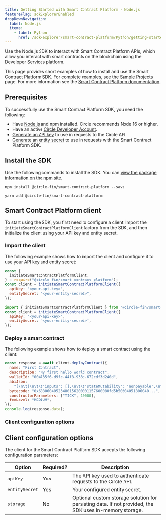 ```yaml
---
title: Getting Started with Smart Contract Platform - Node.js
featureFlag: sdkExplorerEnabled
dropDownNavigation:
  label: Node.js
  items:
    - label: Python
      href: /sdk-explorer/smart-contract-platform/Python/getting-started
---
```


Use the Node.js SDK to interact with Smart Contract Platform APIs, which allow
you interact with smart contracts on the blockchain using the Developer Services
platform.

This page provides short examples of how to install and use the Smart Contract
Platform SDK. For complete examples, see the [Sample Projects](/sample-projects)
page. For more information see the
[Smart Contract Platform documentation](/contracts).

## Prerequisites

To successfully use the Smart Contract Platform SDK, you need the following:

- Have [Node.js](https://nodejs.org) and npm installed. Circle recommends Node
  16 or higher.
- Have an active [Circle Developer Account](https://console.circle.com/).
- [Generate an API key](https://developers.circle.com/w3s/web3-services-api-client-keys-auth)
  to use in requests to the Circle API.
- [Generate an entity secret](https://developers.circle.com/wallets/dev-controlled/register-entity-secret)
  to use in requests with the Smart Contract Platform SDK.

## Install the SDK

Use the following commands to install the SDK. You can
[view the package information on the npm site](https://www.npmjs.com/package/@circle-fin/smart-contract-platform).

<CodeGroup>

```shell npm
npm install @circle-fin/smart-contract-platform --save
```

```shell yarn
yarn add @circle-fin/smart-contract-platform
```

</CodeGroup>

## Smart Contract Platform client

To start using the SDK, you first need to configure a client. Import the
`initiateSmartContractPlatformClient` factory from the SDK, and then initialize
the client using your API key and entity secret.

### Import the client

The following example shows how to import the client and configure it to use
your API key and entity secret:

<CodeGroup>

```javascript CommonJS
const {
  initiateSmartContractPlatformClient,
} = require("@circle-fin/smart-contract-platform");
const client = initiateSmartContractPlatformClient({
  apiKey: "<your-api-key>",
  entitySecret: "<your-entity-secret>",
});
```

```javascript ES Module
import { initiateSmartContractPlatformClient } from "@circle-fin/smart-contract-platform";
const client = initiateSmartContractPlatformClient({
  apiKey: "<your-api-key>",
  entitySecret: "<your-entity-secret>",
});
```

</CodeGroup>

### Deploy a smart contract

The following example shows how to deploy a smart contract using the client:

```javascript Javascript
const response = await client.deployContract({
  name: "First Contract",
  description: "My first hello world contract",
  walletId: "004735f6-d9fc-44f8-933c-672cdf3d240d",
  abiJson:
    "[\n\t{\n\t\t'inputs': [],\n\t\t'stateMutability': 'nonpayable',\n\t\t'type': 'constructor'\n\t},\n\t...",
  bytecode: "0x60806040523480156200001157600080fd5b50604051806040...",
  constructorParameters: ["TICK", 10000],
  feeLevel: "MEDIUM",
});
console.log(response.data);
```

### Client configuration options

## Client configuration options

The client for the Smart Contract Platform SDK accepts the following
configuration parameters:

| **Option**     | **Required?** | **Description**                                                                                        |
| -------------- | ------------- | ------------------------------------------------------------------------------------------------------ |
| `apiKey`       | Yes           | The API key used to authenticate requests to the Circle API.                                           |
| `entitySecret` | Yes           | Your configured entity secret.                                                                         |
| `storage`      | No            | Optional custom storage solution for persisting data. If not provided, the SDK uses in-memory storage. |
